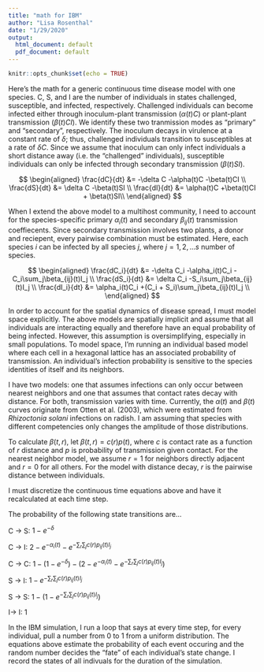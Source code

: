 ```yaml
---
title: "math for IBM"
author: "Lisa Rosenthal"
date: "1/29/2020"
output:
  html_document: default
  pdf_document: default
---
```


```r
knitr::opts_chunk$set(echo = TRUE)
```

Here's the math for a generic continuous time disease model with one species. C, S, and I are the number of individuals in states challenged, susceptible, and infected, respectively. Challenged individuals can become infected either through inoculum-plant transmission ($\alpha(t)C$) or plant-plant transmission ($\beta(t)CI$). We identify these two tranmission modes as "primary" and "secondary", respectively. The inoculum decays in virulence at a constant rate of $\delta$; thus, challenged individuals transition to susceptibles at a rate of $\delta C$. Since we assume that inoculum can only infect individuals a short distance away (i.e. the "challenged" individuals), susceptible individuals can only be infected through secondary transmission ($\beta(t)SI$). 


$$
\begin{aligned}
\frac{dC}{dt} &= -\delta C  -\alpha(t)C -\beta(t)CI \\
\frac{dS}{dt} &= \delta C  -\beta(t)SI \\
\frac{dI}{dt} &= \alpha(t)C +\beta(t)CI +  \beta(t)SI\\
\end{aligned}
$$

When I extend the above model to a multihost community, I need to account for the species-specific primary $\alpha_i(t)$ and secondary $\beta_{ij}(t)$ transmission coeffiecents. Since secondary transmission involves two plants, a donor and reciepent, every pairwise combination must be estimated. Here, each species *i* can be infected by all species *j*, where $j=1, 2,... s$ number of species. 

$$
\begin{aligned}
\frac{dC_i}{dt} &= -\delta C_i  -\alpha_i(t)C_i -C_i\sum_j\beta_{ij}(t)I_j \\
\frac{dS_i}{dt} &= \delta C_i  -S_i\sum_j\beta_{ij}(t)I_j \\
\frac{dI_i}{dt} &= \alpha_i(t)C_i +(C_i + S_i)\sum_j\beta_{ij}(t)I_j \\
\end{aligned}
$$

In order to account for the spatial dynamics of disease spread, I must model space explicitly. The above models are spatially implicit and assume that all individuals are interacting equally and therefore have an equal probability of being infected. However, this assumption is oversimplifying, especially in small populations. To model space, I'm running an individual based model where each cell in a hexagonal lattice has an associated probability of transmission. An individual's infection probability is sensitive to the species identities of itself and its neighbors.  

I have two models: one that assumes infections can only occur between nearest neighbors and one that assumes that contact rates decay with distance. For both, transmission varies with time. Currently, the $\alpha(t)$ and $\beta(t)$ curves originate from Otten et al. (2003), which were estimated from *Rhizoctonia solani* infections on radish. I am assuming that species with different competencies only changes the amplitude of those distributions.    

To calculate $\beta(t, r)$, let $\beta(t, r) = c(r)p(t)$, where $c$ is contact rate as a function of $r$ distance and $p$ is probability of transmission given contact. For the nearest neighbor model, we assume $r=1$ for neighbors directly adjacent and $r=0$ for all others. For the model with distance decay, $r$ is the pairwise distance between individuals.

I must discretize the continuous time equations above and have it recalculated at each time step.  

The probability of the following state transitions are...

C -> S: $1-e^{-\delta}$  

C -> I: $2-e^{-\alpha_i(t)} - e^{-\sum_r\sum_jc(r)p_{ij}(t)I_j}$

C -> C: $1-(1-e^{-\delta})-(2-e^{-\alpha_i(t)} - e^{-\sum_r\sum_jc(r)p_{ij}(t)I_j})$

S -> I: $1- e^{-\sum_r\sum_jc(r)p_{ij}(t)I_j}$

S -> S: $1-(1-e^{-\sum_r\sum_jc(r)p_{ij}(t)I_j})$

I-> I: $1$

In the IBM simulation, I run a loop that says at every time step, for every individual, pull a number from 0 to 1 from a uniform distribution. The equations above estimate the probability of each event occuring and the random number decides the "fate" of each individual's state change. I record the states of all indivuals for the duration of the simulation. 








